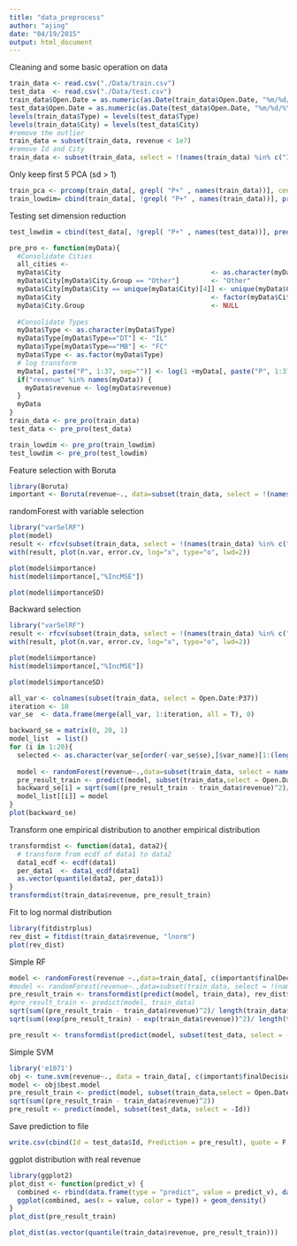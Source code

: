 ```yaml
---
title: "data_preprocess"
author: "ajing"
date: "04/19/2015"
output: html_document
---
```



Cleaning and some basic operation on data
```r
train_data <- read.csv("./Data/train.csv")
test_data  <- read.csv("./Data/test.csv")
train_data$Open.Date = as.numeric(as.Date(train_data$Open.Date, "%m/%d/%Y"))
test_data$Open.Date = as.numeric(as.Date(test_data$Open.Date, "%m/%d/%Y"))
levels(train_data$Type) = levels(test_data$Type)
levels(train_data$City) = levels(test_data$City)
#remove the outlier
train_data = subset(train_data, revenue < 1e7)
#remove Id and City
train_data <- subset(train_data, select = !(names(train_data) %in% c("Id", "City")))
```

Only keep first 5 PCA (sd > 1)
```r
train_pca <- prcomp(train_data[, grepl( "P+" , names(train_data))], center = TRUE, scale = TRUE) 
train_lowdim= cbind(train_data[, !grepl( "P+" , names(train_data))], predict(train_pca)[,1:5])
```

Testing set dimension reduction
```r
test_lowdim = cbind(test_data[, !grepl( "P+" , names(test_data))], predict(train_pca, newdata = test_data[, grepl( "P+" , names(test_data))])[,1:5])
```


```r
pre_pro <- function(myData){
  #Consolidate Cities
  all_cities <- 
  myData$City                                      <- as.character(myData$City)
  myData$City[myData$City.Group == "Other"]        <- "Other"
  myData$City[myData$City == unique(myData$City)[4]] <- unique(myData$City)[2]
  myData$City                                      <- factor(myData$City, levels = c("Diyarbakır", "Ankara", "İstanbul", "Other"))
  myData$City.Group                                <- NULL
  
  #Consolidate Types
  myData$Type <- as.character(myData$Type)
  myData$Type[myData$Type=="DT"] <- "IL"
  myData$Type[myData$Type=="MB"] <- "FC"
  myData$Type <- as.factor(myData$Type)
  # log transform
  myData[, paste("P", 1:37, sep="")] <- log(1 +myData[, paste("P", 1:37, sep="")])
  if("revenue" %in% names(myData)) {
    myData$revenue <- log(myData$revenue)
  }
  myData
}
train_data <- pre_pro(train_data)
test_data <- pre_pro(test_data)

train_lowdim <- pre_pro(train_lowdim)
test_lowdim <- pre_pro(test_lowdim)
```


Feature selection with Boruta
```r
library(Boruta)
important <- Boruta(revenue~., data=subset(train_data, select = !(names(train_data) %in% c("Id", "City"))))

```

randomForest with variable selection
```r
library("varSelRF")
plot(model)
result <- rfcv(subset(train_data, select = !(names(train_data) %in% c("Id", "City", "revenue"))), train_data$revenue, cv.fold=10, recursive = T)
with(result, plot(n.var, error.cv, log="x", type="o", lwd=2))

plot(model$importance)
hist(model$importance[,"%IncMSE"])

plot(model$importanceSD)
```

Backward selection
```r
library("varSelRF")
result <- rfcv(subset(train_data, select = !(names(train_data) %in% c("Id", "City", "revenue"))), train_data$revenue, cv.fold=10, recursive = T)
with(result, plot(n.var, error.cv, log="x", type="o", lwd=2))

plot(model$importance)
hist(model$importance[,"%IncMSE"])

plot(model$importanceSD)

all_var <- colnames(subset(train_data, select = Open.Date:P37))
iteration <- 10
var_se  <- data.frame(merge(all_var, 1:iteration, all = T), 0)

backward_se = matrix(0, 20, 1)
model_list  = list()
for (i in 1:20){
  selected <- as.character(var_se[order(-var_se$se),]$var_name)[1:(length(var_se$var_name) - i)]
  
  model <- randomForest(revenue~.,data=subset(train_data, select = names(train_data) %in% c("revenue", selected)), maxnodes = 20)
  pre_result_train <- predict(model, subset(train_data,select = Open.Date:P37))
  backward_se[i] = sqrt(sum((pre_result_train - train_data$revenue)^2)/ length(train_data$revenue))
  model_list[[i]] = model
}
plot(backward_se)
```

Transform one empirical distribution to another empirical distribution
```r
transformdist <- function(data1, data2){
  # transform from ecdf of data1 to data2
  data1_ecdf <- ecdf(data1)
  per_data1  <- data1_ecdf(data1)
  as.vector(quantile(data2, per_data1))
}
transformdist(train_data$revenue, pre_result_train)
```

Fit to log normal distribution
```r
library(fitdistrplus)
rev_dist = fitdist(train_data$revenue, "lnorm")
plot(rev_dist)
```


Simple RF
```r
model <- randomForest(revenue ~.,data=train_data[, c(important$finalDecision != "Rejected", T)], importance = T, ntree = 200, maxnodes = 20)
#model <- randomForest(revenue~.,data=subset(train_data, select = !(names(train_data) %in% c("Id", "City"))), importance = T, ntree = 200, maxnodes = 20)
pre_result_train <- transformdist(predict(model, train_data), rev_dist$estimat)
#pre_result_train <- predict(model, train_data)
sqrt(sum((pre_result_train - train_data$revenue)^2)/ length(train_data$revenue))
sqrt(sum((exp(pre_result_train) - exp(train_data$revenue))^2)/ length(train_data$revenue))

pre_result <- transformdist(predict(model, subset(test_data, select = -Id)),train_data$revenue) 
```

Simple SVM
```r
library('e1071')
obj <- tune.svm(revenue~., data = train_data[, c(important$finalDecision != "Rejected", T)], gama = 2^(-10:1), cost = 2^(2:10))
model <- obj$best.model
pre_result_train <- predict(model, subset(train_data,select = Open.Date:P37))
sqrt(sum((pre_result_train - train_data$revenue)^2))
pre_result <- predict(model, subset(test_data, select = -Id))
```

Save prediction to file
```r
write.csv(cbind(Id = test_data$Id, Prediction = pre_result), quote = F, row.names = F, file = "./predict_result.csv")
```

ggplot distribution with real revenue
```r
library(ggplot2)
plot_dist <- function(predict_v) {
  combined <- rbind(data.frame(type = "predict", value = predict_v), data.frame(type = "real", value = train_data$revenue))
  ggplot(combined, aes(x = value, color = type)) + geom_density()
}
plot_dist(pre_result_train)

plot_dist(as.vector(quantile(train_data$revenue, pre_result_train)))

```



